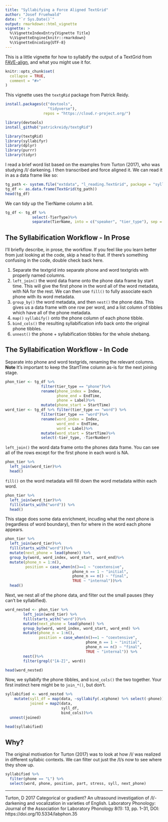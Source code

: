 ```yaml
---
title: "Syllabifying a Force Aligned TextGrid"
author: "Josef Fruehwald"
date: "`r Sys.Date()`"
output: rmarkdown::html_vignette
vignette: >
  %\VignetteIndexEntry{Vignette Title}
  %\VignetteEngine{knitr::rmarkdown}
  %\VignetteEncoding{UTF-8}
---
```


This is a little vignette for how to syllabify the output of a TextGrid from [FAVE-align](https://github.com/JoFrhwld/FAVE), and what you might use it for.

```r
knitr::opts_chunk$set(
  collapse = TRUE,
  comment = "#>"
)
```

This vignette uses the `textgRid` package from Patrick Reidy.

```r
install.packages(c("devtools",
                   "tidyverse"),
                 repos = "https://cloud.r-project.org/")
```


```r
library(devtools)
install_github("patrickreidy/textgRid")
```

```r
library(textgRid)
library(syllabifyr)
library(dplyr)
library(purrr)
library(tidyr)
```

I read a brief word list based on the examples from Turton (2017), who was studying /l/ darkening. I then transcribed and force aligned it. We can read it in as a data frame like so:

```r
tg_path <- system.file("extdata", "l_reading.TextGrid", package = "syllabifyr")
tg_df <- as.data.frame(TextGrid(tg_path))
head(tg_df)
```


We can tidy up the TierName column a bit.

```r
tg_df <- tg_df %>%
            select(-TierType)%>%
            separate(TierName, into = c("speaker", "tier_type"), sep = " - ")
```


## The Syllabification Workflow - In Prose

I'll briefly describe, in prose, the workflow. If you feel like you learn better from just looking at the code, skip a head to that. If there's something confusing in the code, double check back here.

1. Separate the textgrid into separate phone and word textgrids with properly named columns.
2. `left_join()` the word data frame onto the phone data frame by start time. This will give the first phone in the word all of the word metadata, with NA for the rest. We can then use `fill()` to fully associate each phone with its word metadata.
3. `group_by()` the word metadata, and then `nest()` the phone data. This gives us a data frame with one row per word, and a list column of tibbles which have all of the phone metadata.
4. `map()` `syllabify()` onto the phone column of each phone tibble.
5. `bind_cols()` the resulting syllabification info back onto the original phone tibbles.
6. `unnest()` the phone + syllabification tibbles for the whole shebang.

## The Syllabification Workflow - In Code



Separate into phone and word textgrids, renaming the relevant columns. **Note** It's important to keep the StartTime column as-is for the next joining stage.

```r
phon_tier <- tg_df %>% 
                filter(tier_type == "phone")%>%
                rename(phone_index = Index,
                       phone_end = EndTime,
                       phone = Label)%>%
                mutate(phone_start = StartTime)
word_tier <- tg_df %>% filter(tier_type == "word") %>%
                filter(tier_type == "word")%>%
                rename(word_index = Index,
                       word_end = EndTime,
                       word = Label)%>%
                mutate(word_start = StartTime)%>%
                select(-tier_type, -TierNumber)
```

`left_join()` the word data frame onto the phones data frame. You can see all of the rows except for the first phone in each word is NA.

```r
phon_tier %>%
  left_join(word_tier)%>%
  head()
```

`fill()` on the word metadata will fill down the word metadata within each word.

```r
phon_tier %>%
  left_join(word_tier)%>%
  fill(starts_with("word")) %>%
  head()
```

This stage does some data enrichment, incuding what the next phone is (regardless of word boundary), then for where in the word each phone appears.

```r
phon_tier %>%
  left_join(word_tier)%>%
  fill(starts_with("word"))%>%
  mutate(next_phone = lead(phone)) %>%
  group_by(word, word_index, word_start, word_end)%>%
  mutate(phone_n = 1:n(),
         position = case_when(n()==1 ~ "coextensive",
                              phone_n == 1 ~ "initial",
                              phone_n == n() ~ "final",
                              TRUE ~ "internal"))%>%
  head()
```

Next, we nest all of the phone data, and filter out the small pauses (they can't be syllabified).

```r
word_nested <- phon_tier %>%
        left_join(word_tier) %>%
        fill(starts_with("word"))%>%
        mutate(next_phone = lead(phone)) %>%
        group_by(word, word_index, word_start, word_end) %>%
        mutate(phone_n = 1:n(),
               position = case_when(n()==1 ~ "coextensive",
                                    phone_n == 1 ~ "initial",
                                    phone_n == n() ~ "final",
                                    TRUE ~ "internal")) %>%
        nest()%>%
        filter(grepl("[A-Z]", word))
```
```r
head(word_nested)
```


Now, we syllabify the phone tibbles, and `bind_cols()` the two together. Your first instinct here might be to `join_*()`, but don't.

```r
syllabified <- word_nested %>%
    mutate(syll_df = map(data, ~syllabify(.x$phone) %>% select(-phone)),
           joined = map2(data,
                         syll_df,
                         bind_cols))%>%
  unnest(joined)

head(syllabified)
```

## Why?

The original motivation for Turton (2017) was to look at how /l/ was realized in different syllabic contexts. We can filter out just the /l/s now to see where they show up.

```r
syllabified %>% 
  filter(phone == "L") %>%
  select(word, phone, position, part, stress, syll, next_phone)
```

-----

Turton, D 2017 Categorical or gradient? An ultrasound investigation of /l/-darkening and vocalization in varieties of English. Laboratory Phonology: Journal of the Association for Laboratory Phonology 8(1): 13, pp. 1–31, DOI: https://doi.org/10.5334/labphon.35
